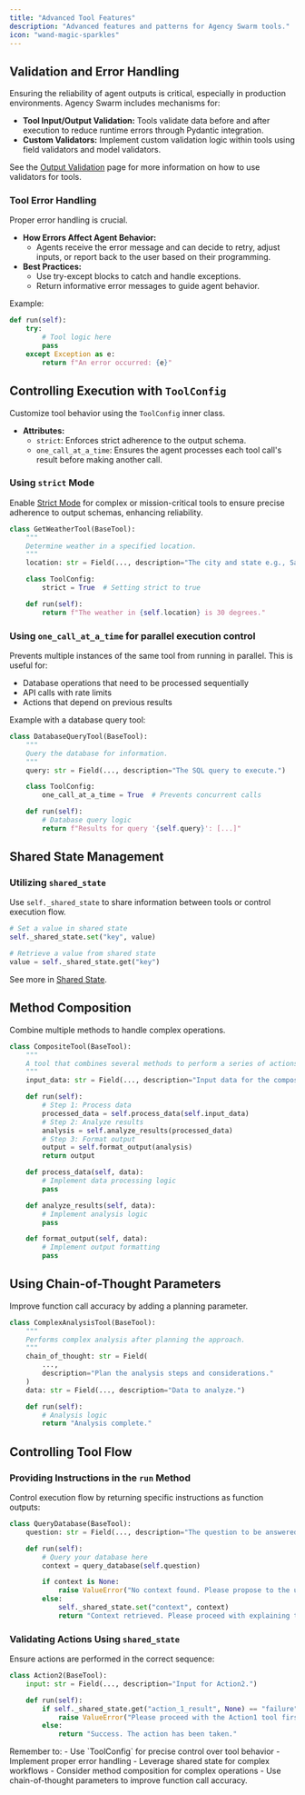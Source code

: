 ```yaml
---
title: "Advanced Tool Features"
description: "Advanced features and patterns for Agency Swarm tools."
icon: "wand-magic-sparkles"
---
```


## Validation and Error Handling

Ensuring the reliability of agent outputs is critical, especially in production environments. Agency Swarm includes mechanisms for:

- **Tool Input/Output Validation:** Tools validate data before and after execution to reduce runtime errors through Pydantic integration.
- **Custom Validators:** Implement custom validation logic within tools using field validators and model validators.

See the [Output Validation](/advanced-features/output-validation) page for more information on how to use validators for tools.

### Tool Error Handling

Proper error handling is crucial.

- **How Errors Affect Agent Behavior:**
  - Agents receive the error message and can decide to retry, adjust inputs, or report back to the user based on their programming.
- **Best Practices:**
  - Use try-except blocks to catch and handle exceptions.
  - Return informative error messages to guide agent behavior.

Example:

```python
def run(self):
    try:
        # Tool logic here
        pass
    except Exception as e:
        return f"An error occurred: {e}"
```

## Controlling Execution with `ToolConfig`

Customize tool behavior using the `ToolConfig` inner class.

- **Attributes:**
  - `strict`: Enforces strict adherence to the output schema.
  - `one_call_at_a_time`: Ensures the agent processes each tool call's result before making another call.

### Using `strict` Mode

Enable [Strict Mode](https://openai.com/index/introducing-structured-outputs-in-api/) for complex or mission-critical tools to ensure precise adherence to output schemas, enhancing reliability.

```python
class GetWeatherTool(BaseTool):
    """
    Determine weather in a specified location.
    """
    location: str = Field(..., description="The city and state e.g., San Francisco, CA.")

    class ToolConfig:
        strict = True  # Setting strict to true

    def run(self):
        return f"The weather in {self.location} is 30 degrees."
```

### Using `one_call_at_a_time` for parallel execution control

Prevents multiple instances of the same tool from running in parallel. This is useful for:

- Database operations that need to be processed sequentially
- API calls with rate limits
- Actions that depend on previous results

Example with a database query tool:

```python
class DatabaseQueryTool(BaseTool):
    """
    Query the database for information.
    """
    query: str = Field(..., description="The SQL query to execute.")

    class ToolConfig:
        one_call_at_a_time = True  # Prevents concurrent calls

    def run(self):
        # Database query logic
        return f"Results for query '{self.query}': [...]"
```

## Shared State Management

### Utilizing `shared_state`

Use `self._shared_state` to share information between tools or control execution flow.

```python
# Set a value in shared state
self._shared_state.set("key", value)

# Retrieve a value from shared state
value = self._shared_state.get("key")
```

See more in [Shared State](advanced-features/shared-state).

## Method Composition

Combine multiple methods to handle complex operations.

```python
class CompositeTool(BaseTool):
    """
    A tool that combines several methods to perform a series of actions.
    """
    input_data: str = Field(..., description="Input data for the composite operation.")

    def run(self):
        # Step 1: Process data
        processed_data = self.process_data(self.input_data)
        # Step 2: Analyze results
        analysis = self.analyze_results(processed_data)
        # Step 3: Format output
        output = self.format_output(analysis)
        return output

    def process_data(self, data):
        # Implement data processing logic
        pass

    def analyze_results(self, data):
        # Implement analysis logic
        pass

    def format_output(self, data):
        # Implement output formatting
        pass
```

## Using Chain-of-Thought Parameters

Improve function call accuracy by adding a planning parameter.

```python
class ComplexAnalysisTool(BaseTool):
    """
    Performs complex analysis after planning the approach.
    """
    chain_of_thought: str = Field(
        ...,
        description="Plan the analysis steps and considerations."
    )
    data: str = Field(..., description="Data to analyze.")

    def run(self):
        # Analysis logic
        return "Analysis complete."
```

## Controlling Tool Flow

### Providing Instructions in the `run` Method

Control execution flow by returning specific instructions as function outputs:

```python
class QueryDatabase(BaseTool):
    question: str = Field(..., description="The question to be answered.")

    def run(self):
        # Query your database here
        context = query_database(self.question)

        if context is None:
            raise ValueError("No context found. Please propose to the user to change the topic.")
        else:
            self._shared_state.set("context", context)
            return "Context retrieved. Please proceed with explaining the answer."
```

### Validating Actions Using `shared_state`

Ensure actions are performed in the correct sequence:

```python
class Action2(BaseTool):
    input: str = Field(..., description="Input for Action2.")

    def run(self):
        if self._shared_state.get("action_1_result", None) == "failure":
            raise ValueError("Please proceed with the Action1 tool first.")
        else:
            return "Success. The action has been taken."
```

<Check>
Remember to:
- Use `ToolConfig` for precise control over tool behavior
- Implement proper error handling
- Leverage shared state for complex workflows
- Consider method composition for complex operations
- Use chain-of-thought parameters to improve function call accuracy.
</Check>
